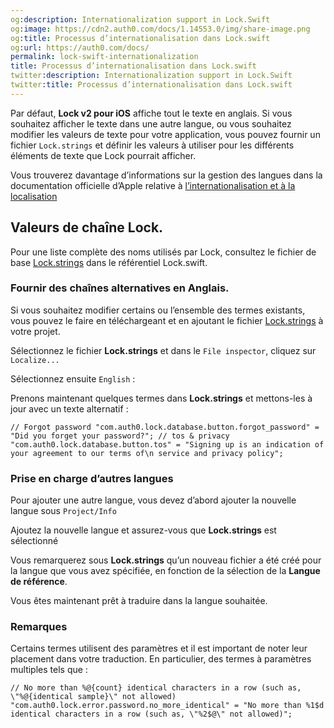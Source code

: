 ```yaml
---
og:description: Internationalization support in Lock.Swift
og:image: https://cdn2.auth0.com/docs/1.14553.0/img/share-image.png
og:title: Processus d’internationalisation dans Lock.swift
og:url: https://auth0.com/docs/
permalink: lock-swift-internationalization
title: Processus d’internationalisation dans Lock.swift
twitter:description: Internationalization support in Lock.Swift
twitter:title: Processus d’internationalisation dans Lock.swift
---
```


Par défaut, **Lock v2 pour iOS** affiche tout le texte en anglais. Si vous souhaitez afficher le texte dans une autre langue, ou vous souhaitez modifier les valeurs de texte pour votre application, vous pouvez fournir un fichier `Lock.strings` et définir les valeurs à utiliser pour les différents éléments de texte que Lock pourrait afficher.

Vous trouverez davantage d’informations sur la gestion des langues dans la documentation officielle d’Apple relative à [l’internationalisation et à la localisation](https://developer.apple.com/library/content/documentation/MacOSX/Conceptual/BPInternational/Introduction/Introduction.html#//apple_ref/doc/uid/10000171i-CH1-SW1)

## Valeurs de chaîne Lock.

Pour une liste complète des noms utilisés par Lock, consultez le fichier de base [Lock.strings](https://raw.githubusercontent.com/auth0/Lock.swift/master/Lock/Base.lproj/Lock.strings) dans le référentiel Lock.swift.

### Fournir des chaînes alternatives en Anglais.

Si vous souhaitez modifier certains ou l’ensemble des termes existants, vous pouvez le faire en téléchargeant et en ajoutant le fichier [Lock.strings](https://raw.githubusercontent.com/auth0/Lock.swift/master/Lock/Base.lproj/Lock.strings) à votre projet.

Sélectionnez le fichier **Lock.strings** et dans le `File inspector`, cliquez sur `Localize...`

Sélectionnez ensuite `English` :

Prenons maintenant quelques termes dans **Lock.strings** et mettons-les à jour avec un texte alternatif :

`// Forgot password
"com.auth0.lock.database.button.forgot_password" = "Did you forget your password?";
// tos & privacy
"com.auth0.lock.database.button.tos" = "Signing up is an indication of your agreement to our terms of\n service and privacy policy";`

### Prise en charge d’autres langues

Pour ajouter une autre langue, vous devez d’abord ajouter la nouvelle langue sous `Project/Info`

Ajoutez la nouvelle langue et assurez-vous que **Lock.strings** est sélectionné

Vous remarquerez sous **Lock.strings** qu’un nouveau fichier a été créé pour la langue que vous avez spécifiée, en fonction de la sélection de la **Langue de référence**.

Vous êtes maintenant prêt à traduire dans la langue souhaitée.

### Remarques

Certains termes utilisent des paramètres et il est important de noter leur placement dans votre traduction.  En particulier, des termes à paramètres multiples tels que :

`// No more than %@{count} identical characters in a row (such as, \"%@{identical sample}\" not allowed)
"com.auth0.lock.error.password.no_more_identical" = "No more than %1$d identical characters in a row (such as, \"%2$@\" not allowed)";`